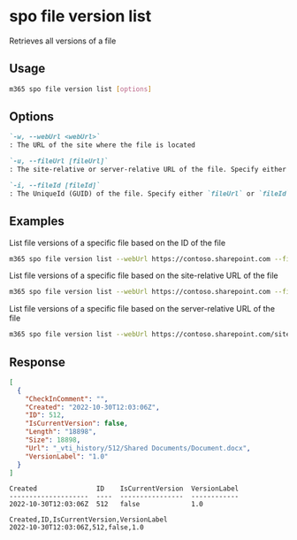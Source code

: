 
# spo file version list

Retrieves all versions of a file

## Usage

```sh
m365 spo file version list [options]
```

## Options

```md defintion-list
`-w, --webUrl <webUrl>`
: The URL of the site where the file is located

`-u, --fileUrl [fileUrl]`
: The site-relative or server-relative URL of the file. Specify either `fileUrl` or `fileId` but not both

`-i, --fileId [fileId]`
: The UniqueId (GUID) of the file. Specify either `fileUrl` or `fileId` but not both
```

<Global />

## Examples

List file versions of a specific file based on the ID of the file

```sh
m365 spo file version list --webUrl https://contoso.sharepoint.com --fileId 'b2307a39-e878-458b-bc90-03bc578531d6'
```

List file versions of a specific file based on the site-relative URL of the file

```sh
m365 spo file version list --webUrl https://contoso.sharepoint.com --fileUrl '/Shared Documents/Document.docx'
```

List file versions of a specific file based on the server-relative URL of the file

```sh
m365 spo file version list --webUrl https://contoso.sharepoint.com/sites/project-x --fileUrl '/sites/project-x/Shared Documents/Document.docx'
```

## Response

<Tabs>
  <TabItem value="JSON">

  ```json
  [
    {
      "CheckInComment": "",
      "Created": "2022-10-30T12:03:06Z",
      "ID": 512,
      "IsCurrentVersion": false,
      "Length": "18898",
      "Size": 18898,
      "Url": "_vti_history/512/Shared Documents/Document.docx",
      "VersionLabel": "1.0"
    }
  ]
  ```

  </TabItem>
  <TabItem value="Text">

  ```text
  Created               ID    IsCurrentVersion  VersionLabel
  --------------------  ----  ----------------  ------------
  2022-10-30T12:03:06Z  512   false             1.0
  ```

  </TabItem>
  <TabItem value="CSV">

  ```csv
  Created,ID,IsCurrentVersion,VersionLabel
  2022-10-30T12:03:06Z,512,false,1.0
  ```

  </TabItem>
</Tabs>

